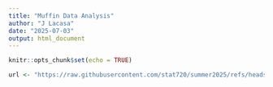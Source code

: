 ```yaml
---
title: "Muffin Data Analysis"
author: "J Lacasa"
date: "2025-07-03"
output: html_document
---
```


```r
knitr::opts_chunk$set(echo = TRUE)
```

```r
url <- "https://raw.githubusercontent.com/stat720/summer2025/refs/heads/main/data/muffin_data.csv"
```

